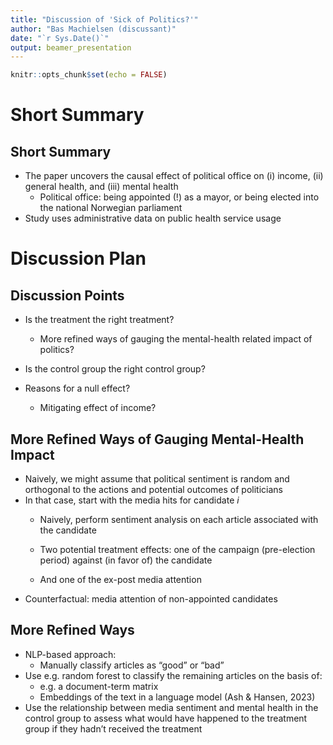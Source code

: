 ```yaml
---
title: "Discussion of 'Sick of Politics?'"
author: "Bas Machielsen (discussant)"
date: "`r Sys.Date()`"
output: beamer_presentation
---
```


```r
knitr::opts_chunk$set(echo = FALSE)
```

# Short Summary

## Short Summary

- The paper uncovers the causal effect of political office on (i) income, (ii) general health, and (iii) mental health
  - Political office: being appointed (!) as a mayor, or being elected into the national Norwegian parliament
  
- Study uses administrative data on public health service usage

# Discussion Plan

## Discussion Points

- Is the treatment the right treatment? 
  - More refined ways of gauging the mental-health related impact of politics? 

- Is the control group the right control group? 

- Reasons for a null effect? 
  - Mitigating effect of income?
  
## More Refined Ways of Gauging Mental-Health Impact

- Naively, we might assume that political sentiment is random and orthogonal to the actions and potential outcomes of politicians
- In that case, start with the media hits for candidate $i$ 
  - Naively, perform sentiment analysis on each article associated with the candidate
  
  - Two potential treatment effects: one of the campaign (pre-election period) against (in favor of) the candidate
  - And one of the ex-post media attention
  
- Counterfactual: media attention of non-appointed candidates

## More Refined Ways

- NLP-based approach:
  - Manually classify articles as "good" or "bad" 

- Use e.g. random forest to classify the remaining articles on the basis of:
  - e.g. a document-term matrix 
  - Embeddings of the text in a language model (Ash & Hansen, 2023)
  
- Use the relationship between media sentiment and mental health in the control group to assess what would have happened to the treatment group if they hadn't received the treatment





